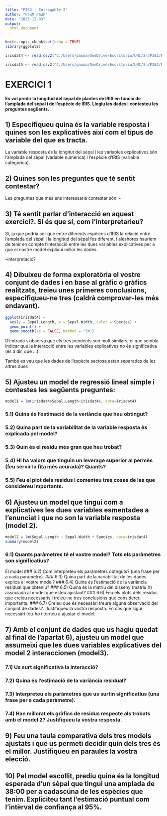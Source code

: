 ```yaml
---
title: "PIE2 - Entregable 2"
author: "PauM PauF"
date: "2023-12-03"
output: 
  html_document
---
```


```r
knitr::opts_chunk$set(echo = TRUE)
library(ggplot2)

irisdat4 <- read.csv2("C:/Users/pauma/OneDrive/Escritorio/UNI/2n/PIE2/PIE2Entr2/irisdat4.csv", stringsAsFactors=TRUE)

irisdat5 <- read.csv2("C:/Users/pauma/OneDrive/Escritorio/UNI/2n/PIE2/PIE2Entr2/irisdat5.csv", stringsAsFactors=TRUE)
```


# EXERCICI 1

**Es vol predir la longitud del sèpal de plantes de IRIS en funció de l’amplada del sèpal i de l’espècie
de IRIS. Llegiu les dades i contesteu les preguntes següents. **

## 1) Especifiqueu quina és la variable resposta i quines son les explicatives així com el tipus de variable del que es tracta.

La variable resposta és la longitut del sèpal i les variables explicatives són l'amplada del sèpal (variable numèrica) i l'espècie d'IRIS (variable categòrica).


## 2) Quines son les preguntes que té sentit contestar? 

Les preguntes que més ens interessaria contestar són:
  - 


## 3) Té sentit parlar d’interacció en aquest exercici?. Si és que sí, com l’interpretarieu?

Sí, ja que podria ser que entre diferents espèices d'IRIS la relació entre l'amplada del sèpal i la longitud del sèpal fos diferent, i aleshores hauriem de tenir en compte l'interacció entre les dues variables explicatives per a que el nostre model expliqui millor les dades.

--interpretació?


## 4) Dibuixeu de forma exploratòria el vostre conjunt de dades i en base al gràfic o gràfics realitzats, treieu unes primeres conclusions, especifiqueu-ne tres (caldrà comprovar-les més endavant).

```r
 
ggplot(irisdat4) + 
  aes(y = Sepal.Length, x = Sepal.Width, color = Species) + 
  geom_point() + 
  geom_smooth(se = FALSE, method = "lm")

```

D'entrada s'observa que els tres pendents son molt similars, el que sembla indicar que la interacció entre les variables explicatives no és significativa (és a dir, que ...).

També es veu que les dades de l'espècie sectosa estan separades de les altres dues



## 5) Ajusteu un model de regressió lineal simple i contestes les següents preguntes:

```r
model1 = lm(irisdat4$Sepal.Length~irisdat4$, data=irisdat4)
```

### 5.1) Quina és l'estimació de la veriància que heu obtingut?

### 5.2) Quina part de la variabilitat de la variable resposta és explicada pel model?

### 5.3) Quin és el residu més gran que heu trobat?

### 5.4) Hi ha valors que tinguin un leverage superior al permès (feu servir la fita més acurada)? Quants?


### 5.5) Feu el plot dels residus i comenteu tres coses de les que considereu importants.





## 6) Ajusteu un model que tingui com a explicatives les dues variables esmentades a l’enunciat i que no son la variable resposta (model 2).
```r
model2 = lm(Sepal.Length ~ Sepal.Width + Species, data=irisdat4)
summary(model2)
```

### 6.1) Quants paràmetres té el vostre model? Tots els paràmetres son significatius?
El model
### 6.2) Com interpreteu els paràmetres obtnguts? (una frase per a cada paràmetre).
### 6.3) Quina part de la variabilitat de les dades explica el vostre model?
### 6.4) Quina és l’estimació de la variància residual que obteniu?
### 6.5) Quina és la matriu del disseny (matriu X) associada al model que esteu ajustant?
### 6.6) Feu els plots dels residus que creieu necessaris i treieu-ne tres conclusions que considereu importants.
### 6.7) Creieu que és necessàri treure alguna observació del conjunt de dades?. Justifiqueu la vostra resposta. En cas que sigui necessàri feu-ho i torneu a ajustar el model.



## 7) Amb el conjunt de dades que us hagiu quedat al final de l’apartat 6), ajusteu un model que assumeixi que les dues variables explicatives del model 2 interaccionen (model3).
### 7.1) Us surt significativa la interacció?
### 7.2) Quina és l’estimació de la variància residual?
### 7.3) Interpreteu els paràmetres que us surtin significatius (una frase per a cada paràmetre).
### 7.4) Han millorat els gràfics de residus respecte als trobats amb el model 2? Justifiqueu la vostra resposta.
## 9) Feu una taula comparativa dels tres models ajustats i que us permeti decidir quin dels tres és el millor. Justifiqueu en paraules la vostra elecció.
## 10) Pel model escollit, prediu quina és la longitud esperada d’un sèpal que tingui una amplada de 38:00 per a cadascúna de les espècies que tenim. Expliciteu tant l’estimació puntual com l’intèrval de confiança al 95%.























